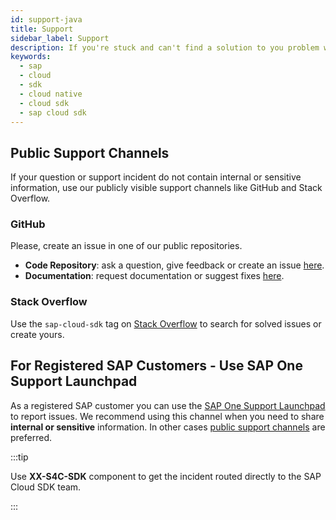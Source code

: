 ```yaml
---
id: support-java
title: Support
sidebar_label: Support
description: If you're stuck and can't find a solution to you problem with SAP Cloud SDK, we're here to help you.
keywords:
  - sap
  - cloud
  - sdk
  - cloud native
  - cloud sdk
  - sap cloud sdk
---
```


## Public Support Channels

If your question or support incident do not contain internal or sensitive information, use our publicly visible support channels like GitHub and Stack Overflow.

### GitHub

Please, create an issue in one of our public repositories.

- **Code Repository**: ask a question, give feedback or create an issue [here](https://github.com/SAP/cloud-sdk/issues/new/choose).
- **Documentation**: request documentation or suggest fixes [here](https://github.com/SAP/cloud-sdk/issues/new/choose).

### Stack Overflow

Use the `sap-cloud-sdk` tag on [Stack Overflow](https://stackoverflow.com/questions/tagged/sap-cloud-sdk) to search for solved issues or create yours.

## For Registered SAP Customers - Use SAP One Support Launchpad

As a registered SAP customer you can use the [SAP One Support Launchpad](https://launchpad.support.sap.com/) to report issues.
We recommend using this channel when you need to share **internal or sensitive** information.
In other cases [public support channels](#public-support-channels) are preferred.

:::tip

Use **XX-S4C-SDK** component to get the incident routed directly to the SAP Cloud SDK team.

:::
